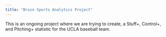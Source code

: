 ```yaml
---
title: "Bruin Sports Analytics Project"
---
```


This is an ongoing project where we are trying to create, a Stuff+, Control+, and Pitching+ statistic for the UCLA baseball team. 